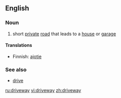 ==English==
===Noun===
{{en-noun}}
#{{US}} short [[private]] [[road]] that leads to a [[house]] or [[garage]]

====Translations====
{{top}}
*Finnish: [[ajotie]]
{{bottom}}

===See also===
*[[drive]] {{UK}}

[[ru:driveway]]
[[vi:driveway]]
[[zh:driveway]]